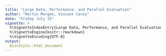 ```yaml
---
title: "Large Data, Performance, and Parallel Evaluation"
author: "Martin Morgan, Vincent Carey"
date: "Friday July 15"
vignette: >
  %\VignetteIndexEntry{Large Data, Performance, and Parallel Evaluation}
  %\VignetteEngine{knitr::rmarkdown}
  %\VignetteEncoding{UTF-8}
output: 
  BiocStyle::html_document
---
```

